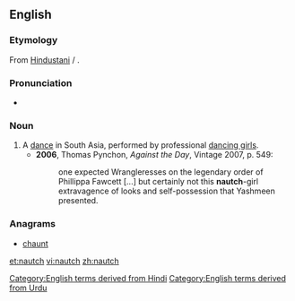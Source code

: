 ==English==
{{wikipedia}}

===Etymology===
From [[Hindustani]] {{term|नाच|tr=nāc|sc=Deva|lang=hi}} / {{term|ناچ|tr=nāc|sc=ur-Arab|lang=ur}}.

===Pronunciation===
* {{IPA|/nɔːtʃ/}}

===Noun===
{{en-noun|-}}

# A [[dance]] in South Asia, performed by professional [[dancing girls]].
#* '''2006''', Thomas Pynchon, ''Against the Day'', Vintage 2007, p. 549:
#*: one expected Wrangleresses on the legendary order of Phillippa Fawcett [...] but certainly not this '''nautch'''-girl extravagence of looks and self-possession that Yashmeen presented.

===Anagrams===
* [[chaunt#English|chaunt]]

[[Category:English terms derived from Hindi]]
[[Category:English terms derived from Urdu]]

[[et:nautch]]
[[vi:nautch]]
[[zh:nautch]]